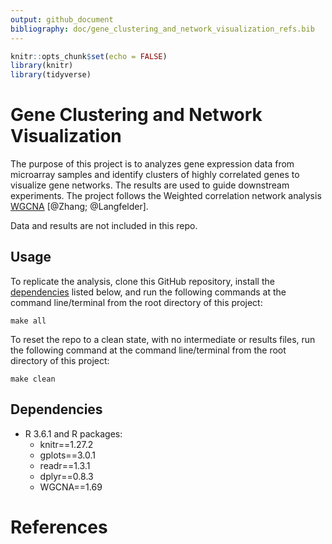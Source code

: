 ```yaml
---
output: github_document
bibliography: doc/gene_clustering_and_network_visualization_refs.bib
---
```



```r
knitr::opts_chunk$set(echo = FALSE)
library(knitr)
library(tidyverse)
```


# Gene Clustering and Network Visualization

The purpose of this project is to analyzes gene expression data from microarray samples and identify clusters of highly correlated genes to visualize gene networks. The results are used to guide downstream experiments. The project follows the Weighted correlation network analysis [WGCNA](https://horvath.genetics.ucla.edu/html/CoexpressionNetwork/Rpackages/WGCNA/index.html) [@Zhang; @Langfelder]. 

Data and results are not included in this repo.

## Usage

To replicate the analysis, clone this GitHub repository, install the [dependencies](#dependencies) listed below, and run the following commands at the command line/terminal from the root directory of this project:

```
make all
```

To reset the repo to a clean state, with no intermediate or results files, run the following command at the command line/terminal from the root directory of this project:

```
make clean
```

## Dependencies

- R 3.6.1 and R packages:
    + knitr==1.27.2 
    + gplots==3.0.1 
    + readr==1.3.1   
    + dplyr==0.8.3
    + WGCNA==1.69

# References